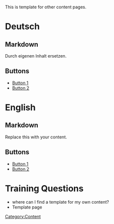 [[Category:Content]]

This is template for other content pages. 

= Deutsch =
== Markdown ==
<markdown>
Durch eigenen Inhalt ersetzen.
</markdown>

== Buttons ==

* [[Students|Button 1]]
* [[Students|Button 2]]

= English =
== Markdown ==
<markdown>
Replace this with your content.
</markdown>

== Buttons ==

* [[Students|Button 1]]
* [[Students|Button 2]]


= Training Questions =

* where can I find a template for my own content?
* Template page 